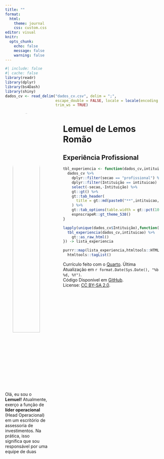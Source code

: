 ```yaml
---
title: ""
format: 
  html:
    theme: journal
    css: custom.css
editor: visual
knitr:
  opts_chunk: 
    echo: false
    message: false
    warning: false
---
```


```r
#| include: false
#| cache: false
library(readr)
library(dplyr)
library(bs4Dash)
library(shiny)
dados_cv <- read_delim("dados_cv.csv", delim = ";", 
                       escape_double = FALSE, locale = locale(encoding = "WINDOWS-1252"), 
                       trim_ws = TRUE)
```

::: columns
::: {#sidebar .column width="30%"}
<center><a href='https://www.linkedin.com/in/lemuelemos/' target='_blank'> ![](https://avatars.githubusercontent.com/u/17839354?v=4){width="80%" style="border-radius: 50%; padding-top: 5px;"}</center>

</a>

<center><span style="font-size: 1.5em;"> <a href='https://github.com/lemuelemos' target='_blank'><i class="fa-brands fa-github"></i></a> <a href='mailto:lemuelemos@gmail.com'><i class="fa fa-envelope"></i></a> <a href='https://www.linkedin.com/in/lemuelemos/' target='_blank'><i class="fa-brands fa-linkedin-in"></i></a></center>

</span> Olá, eu sou o **Lemuel!** Atualmente, exerço a função de **líder operacional** (Head Operacional) em um escritório de assessoria de investimentos. Na prática, isso significa que sou responsável por uma equipe de duas pessoas no **backoffice** e encarregado de gerenciar os dados, desde o [ETL]{style="text-decoration: underline;"} até o processo de transformar números em [relatórios]{style="text-decoration: underline;"} nos mais diversos [formatos]{style="text-decoration: underline;"}. Se precisar de alguém para dar um toque de criatividade nos dados e se tornar seu **faxineiro de dados (data janitor)**, estou aqui!

### Idiomas

**Portuguese:** Nativo <br> **English:** Proficiente

### Linguagens e Ferramentas

<i class="fab fa-r-project"></i> `R / tidyverse / Shiny / Plumber / RMarkdown / Quarto` <br> <i class="fab fa-github"></i> `GitHub` <br> <i class="fab fa-python"></i> `Python / Selenium / Pandas / Streamlit` <br> <i class="fab fa-aws"></i> `AWS` <br>

### Formação Acadêmica
-**Ciências Econômicas** <br> Local: **UFRN 2010 - 2015** <br>
-**Mestrado Economia** <br> Local: **UFRN 2016 - 2017** <br>
-**Doutorado Finanças** <br> Local: **UFRN 2018 - 2023**
:::

::: {.column width="2%"}
:::

::: {.column width="68%"}
<!-- Functions -->

<!-- Main content -->
# Lemuel de Lemos Romão
## <i class="fa-solid fa-suitcase"></i> Experiência Profissional

```r

tbl_experiencia <- function(dados_cv,intituicao){
  dados_cv %>%
    dplyr::filter(secao == "profissional") %>%
    dplyr::filter(Intituição == intituicao) %>%
    select(-secao,-Intituição) %>%
    gt::gt() %>%
    gt::tab_header(
      title = gt::md(paste0("**",intituicao,"**"))
    ) %>% 
    gt::tab_options(table.width = gt::pct(100)) %>% 
    espnscrapeR::gt_theme_538()
}

lapply(unique(dados_cv$Intituição),function(intituicao){
  tbl_experiencia(dados_cv,intituicao) %>% 
    gt::as_raw_html()
}) -> lista_experiencia

purrr::map(lista_experiencia,htmltools::HTML) %>% 
  htmltools::tagList()


```

<p class="small">
Currículo feito com o [Quarto](https://quarto.org/). Última Atualização em `r format.Date(Sys.Date(), "%b %d, %Y")`. <br> Código Disponível em <i class="fa-brands fa-github"></i> [GitHub](https://github.com/lemuelemos/cv/blob/main/index.qmd). <br> License: [CC BY-SA 2.0](https://creativecommons.org/licenses/by-sa/2.0/).
</p>
:::
:::

```{=html}
<script src="https://kit.fontawesome.com/2794920b14.js" crossorigin="anonymous"></script>
```
